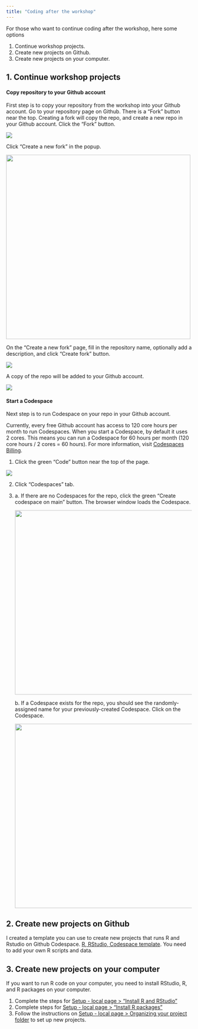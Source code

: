 ```yaml
---
title: "Coding after the workshop"
---
```


For those who want to continue coding after the workshop, here some options

1.  Continue workshop projects.
2.  Create new projects on Github.
3.  Create new projects on your computer.

## 1. Continue workshop projects

#### Copy repository to your Github account

First step is to copy your repository from the workshop into your Github account. Go to your repository page on Github. There is a "Fork" button near the top. Creating a fork will copy the repo, and create a new repo in your Github account. Click the "Fork" button.

![](images/coding-after-workshop/fork-button.png)

Click "Create a new fork" in the popup.

![](images/coding-after-workshop/click-fork-bitton.png){width="500"}

On the "Create a new fork" page, fill in the repository name, optionally add a description, and click "Create fork" button.

![](images/coding-after-workshop/create-fork.png)

A copy of the repo will be added to your Github account.

![](images/coding-after-workshop/my-fork-repo.png)

#### Start a Codespace

Next step is to run Codespace on your repo in your Github account.

Currently, every free Github account has access to 120 core hours per month to run Codespaces. When you start a Codespace, by default it uses 2 cores. This means you can run a Codespace for 60 hours per month (120 core hours / 2 cores = 60 hours). For more information, visit [Codespaces Billing](https://docs.github.com/en/billing/managing-billing-for-your-products/managing-billing-for-github-codespaces/about-billing-for-github-codespaces).

1.  Click the green "Code" button near the top of the page.

![](images/coding-after-workshop/code-button.png)

2.  Click "Codespaces" tab.

3.  a\. If there are no Codespaces for the repo, click the green "Create codespace on main" button. The browser window loads the Codespace.

    ![](images/coding-after-workshop/create-codespace-main.png){width="500"}

    b\. If a Codespace exists for the repo, you should see the randomly-assigned name for your previously-created Codespace. Click on the Codespace.

    ![](images/setup/restart-codespace.png){width="500"}

## 2. Create new projects on Github

I created a template you can use to create new projects that runs R and Rstudio on Github Codespace. [R, RStudio, Codespace template](https://github.com/wykhuh/r-rstudio-codespace). You need to add your own R scripts and data.

## 3. Create new projects on your computer

If you want to run R code on your computer, you need to install RStudio, R, and R packages on your computer.

1.  Complete the steps for [Setup - local page \> "Install R and RStudio"](setup-local.qmd#install-r-and-rstudio)
2.  Complete steps for [Setup - local page \> "Install R packages"](setup-local.qmd#install-packages)
3.  Follow the instructions on [Setup - local page \> Organizing your project folder](setup-local.qmd#organizing-your-project-folder) to set up new projects.
